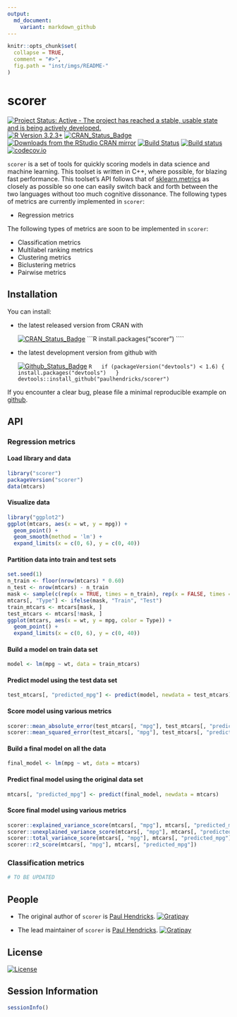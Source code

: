 ```yaml
---
output:
  md_document:
    variant: markdown_github
---
```


<!-- README.md is generated from README.Rmd. Please edit that file -->

```r
knitr::opts_chunk$set(
  collapse = TRUE,
  comment = "#>",
  fig.path = "inst/imgs/README-"
)
```

# scorer

[![Project Status: Active - The project has reached a stable, usable state and is being actively developed.](http://www.repostatus.org/badges/0.1.0/active.svg)](http://www.repostatus.org/#active)
[![R Version 3.2.3+](https://img.shields.io/badge/R%20Version-3.2.3+-blue.svg)](https://img.shields.io/badge/R%20Version-3.2.3+-blue.svg)
[![CRAN_Status_Badge](http://www.r-pkg.org/badges/version/scorer)](http://cran.r-project.org/package=scorer)
[![Downloads from the RStudio CRAN mirror](http://cranlogs.r-pkg.org/badges/scorer)](http://cran.rstudio.com/package=scorer)
[![Build Status](https://travis-ci.org/paulhendricks/scorer.png?branch=master)](https://travis-ci.org/paulhendricks/scorer)
[![Build status](https://ci.appveyor.com/api/projects/status/vuumrc0607xa44q9/branch/master?svg=true)](https://ci.appveyor.com/project/paulhendricks/scorer/branch/master)
[![codecov.io](http://codecov.io/github/paulhendricks/scorer/coverage.svg?branch=master)](http://codecov.io/github/paulhendricks/scorer?branch=master)

`scorer` is a set of tools for quickly scoring models in data science and machine learning. This toolset is written in C++, where possible, for blazing fast performance. This toolset's API follows that of [sklearn.metrics](http://scikit-learn.org/stable/modules/classes.html#sklearn-metrics-metrics) as closely as possible so one can easily switch back and forth between the two languages without too much cognitive dissonance. The following types of metrics are currently implemented in `scorer`:

* Regression metrics

The following types of metrics are soon to be implemented in `scorer`:

* Classification metrics
* Multilabel ranking metrics
* Clustering metrics
* Biclustering metrics
* Pairwise metrics

## Installation

You can install:

* the latest released version from CRAN with

    [![CRAN_Status_Badge](http://www.r-pkg.org/badges/version/scorer)](http://cran.r-project.org/package=scorer)
    ```R
    install.packages("scorer")
    ````

* the latest development version from github with
    
    [![Github_Status_Badge](https://img.shields.io/badge/Github-0.2.0-brightgreen.svg)](https://img.shields.io/badge/Github-0.2.0-brightgreen.svg)
    ```R
    if (packageVersion("devtools") < 1.6) {
      install.packages("devtools")
    }
    devtools::install_github("paulhendricks/scorer")
    ```

If you encounter a clear bug, please file a minimal reproducible example on [github](https://github.com/paulhendricks/scorer/issues).

## API

### Regression metrics

#### Load library and data

```r
library("scorer")
packageVersion("scorer")
data(mtcars)
```

#### Visualize data

```r
library("ggplot2")
ggplot(mtcars, aes(x = wt, y = mpg)) + 
  geom_point() + 
  geom_smooth(method = 'lm') + 
  expand_limits(x = c(0, 6), y = c(0, 40))
```


#### Partition data into train and test sets

```r
set.seed(1)
n_train <- floor(nrow(mtcars) * 0.60)
n_test <- nrow(mtcars) - n_train
mask <- sample(c(rep(x = TRUE, times = n_train), rep(x = FALSE, times = n_test)))
mtcars[, "Type"] <- ifelse(mask, "Train", "Test")
train_mtcars <- mtcars[mask, ]
test_mtcars <- mtcars[!mask, ]
ggplot(mtcars, aes(x = wt, y = mpg, color = Type)) + 
  geom_point() + 
  expand_limits(x = c(0, 6), y = c(0, 40))
```


#### Build a model on train data set

```r
model <- lm(mpg ~ wt, data = train_mtcars)
```

#### Predict model using the test data set

```r
test_mtcars[, "predicted_mpg"] <- predict(model, newdata = test_mtcars)
```

#### Score model using various metrics

```r
scorer::mean_absolute_error(test_mtcars[, "mpg"], test_mtcars[, "predicted_mpg"])
scorer::mean_squared_error(test_mtcars[, "mpg"], test_mtcars[, "predicted_mpg"])
```

#### Build a final model on all the data

```r
final_model <- lm(mpg ~ wt, data = mtcars)
```

#### Predict final model using the original data set

```r
mtcars[, "predicted_mpg"] <- predict(final_model, newdata = mtcars)
```

#### Score final model using various metrics

```r
scorer::explained_variance_score(mtcars[, "mpg"], mtcars[, "predicted_mpg"])
scorer::unexplained_variance_score(mtcars[, "mpg"], mtcars[, "predicted_mpg"])
scorer::total_variance_score(mtcars[, "mpg"], mtcars[, "predicted_mpg"])
scorer::r2_score(mtcars[, "mpg"], mtcars[, "predicted_mpg"])
```

### Classification metrics

```r
# TO BE UPDATED
```

## People

* The original author of `scorer` is [Paul Hendricks](https://github.com/paulhendricks). [![Gratipay](https://img.shields.io/gratipay/JSFiddle.svg)](https://gratipay.com/~paulhendricks/)

* The lead maintainer of `scorer` is [Paul Hendricks](https://github.com/paulhendricks).  [![Gratipay](https://img.shields.io/gratipay/JSFiddle.svg)](https://gratipay.com/~paulhendricks/)

## License

[![License](http://img.shields.io/:license-mit-blue.svg)](https://github.com/paulhendricks/scorer/blob/master/LICENSE)

## Session Information

```r
sessionInfo()
```
